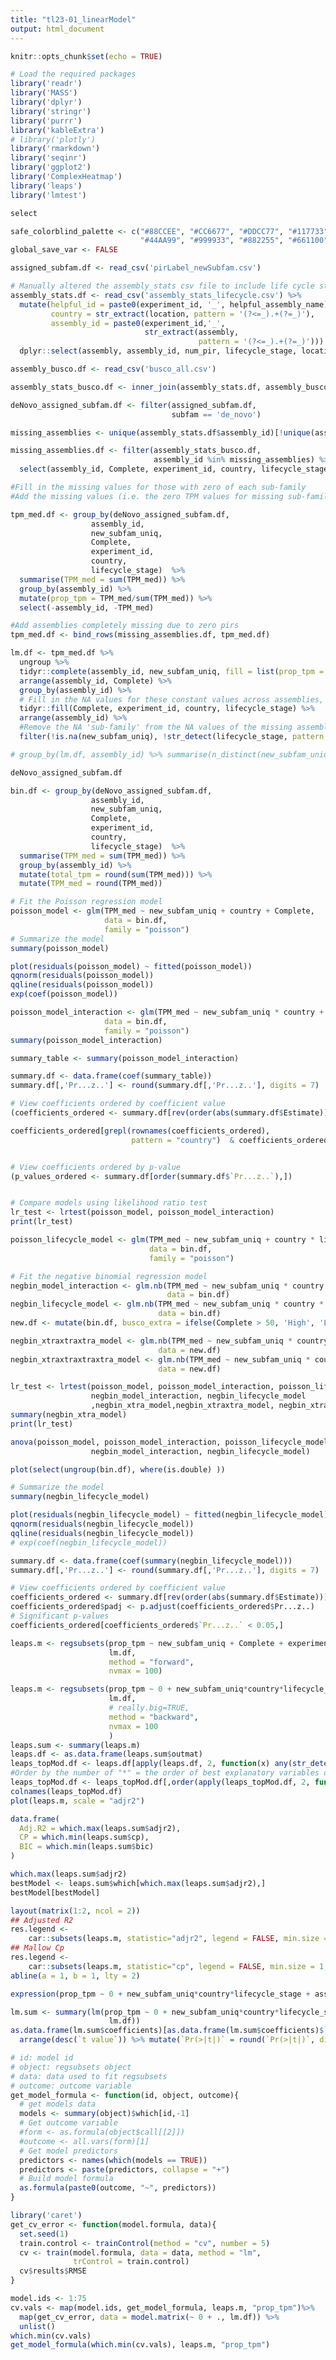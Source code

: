 ```yaml
---
title: "tl23-01_linearModel"
output: html_document
---
```


```r
knitr::opts_chunk$set(echo = TRUE)
```

```r
# Load the required packages
library('readr')
library('MASS')
library('dplyr')
library('stringr')
library('purrr')
library('kableExtra')
# library('plotly')
library('rmarkdown')
library('seqinr')
library('ggplot2')
library('ComplexHeatmap')
library('leaps')
library('lmtest')

select

safe_colorblind_palette <- c("#88CCEE", "#CC6677", "#DDCC77", "#117733", "#332288", "#AA4499", 
                             "#44AA99", "#999933", "#882255", "#661100", "#6699CC", "#888888")
global_save_var <- FALSE
```

```r
assigned_subfam.df <- read_csv('pirLabel_newSubfam.csv')

# Manually altered the assembly_stats csv file to include life cycle stages and experimental identifiers.
assembly_stats.df <- read_csv('assembly_stats_lifecycle.csv') %>%
  mutate(helpful_id = paste0(experiment_id, '_', helpful_assembly_name),
         country = str_extract(location, pattern = '(?<=_).+(?=_)'),
         assembly_id = paste0(experiment_id,'_',
                              str_extract(assembly,
                                          pattern = '(?<=_).+(?=_)'))) %>%
  dplyr::select(assembly, assembly_id, num_pir, lifecycle_stage, location, experiment_id, helpful_assembly_name, helpful_id, country)

assembly_busco.df <- read_csv('busco_all.csv')

assembly_stats_busco.df <- inner_join(assembly_stats.df, assembly_busco.df)
```

```r
deNovo_assigned_subfam.df <- filter(assigned_subfam.df, 
                                    subfam == 'de_novo')

missing_assemblies <- unique(assembly_stats.df$assembly_id)[!unique(assembly_stats.df$assembly_id) %in% unique(deNovo_assigned_subfam.df$assembly_id)]

missing_assemblies.df <- filter(assembly_stats_busco.df, 
                                assembly_id %in% missing_assemblies) %>% 
  select(assembly_id, Complete, experiment_id, country, lifecycle_stage)

#Fill in the missing values for those with zero of each sub-family
#Add the missing values (i.e. the zero TPM values for missing sub-families)

tpm_med.df <- group_by(deNovo_assigned_subfam.df, 
                  assembly_id, 
                  new_subfam_uniq,
                  Complete,
                  experiment_id,
                  country,
                  lifecycle_stage)  %>% 
  summarise(TPM_med = sum(TPM_med)) %>% 
  group_by(assembly_id) %>% 
  mutate(prop_tpm = TPM_med/sum(TPM_med)) %>% 
  select(-assembly_id, -TPM_med) 

#Add assemblies completely missing due to zero pirs
tpm_med.df <- bind_rows(missing_assemblies.df, tpm_med.df)

lm.df <- tpm_med.df %>% 
  ungroup %>% 
  tidyr::complete(assembly_id, new_subfam_uniq, fill = list(prop_tpm = 0)) %>% 
  arrange(assembly_id, Complete) %>% 
  group_by(assembly_id) %>% 
  # Fill in the NA values for these constant values across assemblies, arrange by Complete so that the filled-in values are used for fill.
  tidyr::fill(Complete, experiment_id, country, lifecycle_stage) %>% 
  arrange(assembly_id) %>% 
  #Remove the NA 'sub-family' from the NA values of the missing assemblies, and remove the liver/sporozoite/ook/ooc samples as these provide little extra information.
  filter(!is.na(new_subfam_uniq), !str_detect(lifecycle_stage, pattern = 'liver|mosquito_sporozoite|mosquito_oo'))

# group_by(lm.df, assembly_id) %>% summarise(n_distinct(new_subfam_uniq))
```

```r

deNovo_assigned_subfam.df

bin.df <- group_by(deNovo_assigned_subfam.df, 
                  assembly_id, 
                  new_subfam_uniq,
                  Complete,
                  experiment_id,
                  country,
                  lifecycle_stage)  %>% 
  summarise(TPM_med = sum(TPM_med)) %>% 
  group_by(assembly_id) %>% 
  mutate(total_tpm = round(sum(TPM_med))) %>% 
  mutate(TPM_med = round(TPM_med))

# Fit the Poisson regression model
poisson_model <- glm(TPM_med ~ new_subfam_uniq + country + Complete, 
                     data = bin.df, 
                     family = "poisson")
# Summarize the model
summary(poisson_model)

plot(residuals(poisson_model) ~ fitted(poisson_model))
qqnorm(residuals(poisson_model))
qqline(residuals(poisson_model))
exp(coef(poisson_model))

poisson_model_interaction <- glm(TPM_med ~ new_subfam_uniq * country + Complete, 
                     data = bin.df, 
                     family = "poisson")
summary(poisson_model_interaction)

summary_table <- summary(poisson_model_interaction)

summary.df <- data.frame(coef(summary_table))
summary.df[,'Pr...z..'] <- round(summary.df[,'Pr...z..'], digits = 7)

# View coefficients ordered by coefficient value
(coefficients_ordered <- summary.df[rev(order(abs(summary.df$Estimate))),])

coefficients_ordered[grepl(rownames(coefficients_ordered), 
                           pattern = "country")  & coefficients_ordered$`Pr...z..` < 0.05,]


# View coefficients ordered by p-value
(p_values_ordered <- summary.df[order(summary.df$`Pr...z..`),])


# Compare models using likelihood ratio test
lr_test <- lrtest(poisson_model, poisson_model_interaction)
print(lr_test)
```

```r

poisson_lifecycle_model <- glm(TPM_med ~ new_subfam_uniq + country * lifecycle_stage + Complete, 
                               data = bin.df, 
                               family = "poisson")

# Fit the negative binomial regression model
negbin_model_interaction <- glm.nb(TPM_med ~ new_subfam_uniq * country + Complete, 
                                   data = bin.df)
negbin_lifecycle_model <- glm.nb(TPM_med ~ new_subfam_uniq * country * lifecycle_stage + Complete, 
                                 data = bin.df)
new.df <- mutate(bin.df, busco_extra = ifelse(Complete > 50, 'High', 'Low'))

negbin_xtraxtraxtra_model <- glm.nb(TPM_med ~ new_subfam_uniq * country * lifecycle_stage + Complete * experiment_id + busco_extra, 
                                 data = new.df)
negbin_xtraxtraxtraxtra_model <- glm.nb(TPM_med ~ new_subfam_uniq * country * lifecycle_stage + Complete * experiment_id * busco_extra, 
                                 data = new.df)

lr_test <- lrtest(poisson_model, poisson_model_interaction, poisson_lifecycle_model,
                  negbin_model_interaction, negbin_lifecycle_model
                  ,negbin_xtra_model,negbin_xtraxtra_model, negbin_xtraxtraxtra_model,negbin_xtraxtraxtraxtra_model)
summary(negbin_xtra_model)
print(lr_test)

anova(poisson_model, poisson_model_interaction, poisson_lifecycle_model,
                  negbin_model_interaction, negbin_lifecycle_model)
```

```r
plot(select(ungroup(bin.df), where(is.double) ))
```


```r

# Summarize the model
summary(negbin_lifecycle_model)

plot(residuals(negbin_lifecycle_model) ~ fitted(negbin_lifecycle_model))
qqnorm(residuals(negbin_lifecycle_model))
qqline(residuals(negbin_lifecycle_model))
# exp(coef(negbin_lifecycle_model))

summary.df <- data.frame(coef(summary(negbin_lifecycle_model)))
summary.df[,'Pr...z..'] <- round(summary.df[,'Pr...z..'], digits = 7)

# View coefficients ordered by coefficient value
coefficients_ordered <- summary.df[rev(order(abs(summary.df$Estimate))),]
coefficients_ordered$padj <- p.adjust(coefficients_ordered$Pr...z..)
# Significant p-values
coefficients_ordered[coefficients_ordered$`Pr...z..` < 0.05,]
```

```r
leaps.m <- regsubsets(prop_tpm ~ new_subfam_uniq + Complete + experiment_id + country + lifecycle_stage,
                      lm.df, 
                      method = "forward", 
                      nvmax = 100)

leaps.m <- regsubsets(prop_tpm ~ 0 + new_subfam_uniq*country*lifecycle_stage*experiment_id + Complete,
                      lm.df, 
                      # really.big=TRUE,
                      method = "backward",
                      nvmax = 100
                      )
leaps.sum <- summary(leaps.m)
leaps.df <- as.data.frame(leaps.sum$outmat)
leaps_topMod.df <- leaps.df[apply(leaps.df, 2, function(x) any(str_detect(x, pattern = '\\*')))]
#Order by the number of "*" = the order of best explanatory variables of model
leaps_topMod.df <- leaps_topMod.df[,order(apply(leaps_topMod.df, 2, function(x) sum(str_count(x, pattern = '\\*'))), decreasing = TRUE)]
colnames(leaps_topMod.df)
plot(leaps.m, scale = "adjr2")

data.frame(
  Adj.R2 = which.max(leaps.sum$adjr2),
  CP = which.min(leaps.sum$cp),
  BIC = which.min(leaps.sum$bic)
)

which.max(leaps.sum$adjr2)
bestModel <- leaps.sum$which[which.max(leaps.sum$adjr2),]
bestModel[bestModel]

layout(matrix(1:2, ncol = 2))
## Adjusted R2
res.legend <-
    car::subsets(leaps.m, statistic="adjr2", legend = FALSE, min.size = 1, main = "Adjusted R^2")
## Mallow Cp
res.legend <-
    car::subsets(leaps.m, statistic="cp", legend = FALSE, min.size = 1, main = "Mallow Cp")
abline(a = 1, b = 1, lty = 2)

expression(prop_tpm ~ 0 + new_subfam_uniq*country*lifecycle_stage + assembly_id + experiment_id + Complete)

lm.sum <- summary(lm(prop_tpm ~ 0 + new_subfam_uniq*country*lifecycle_stage + experiment_id + Complete,
                      lm.df))
as.data.frame(lm.sum$coefficients)[as.data.frame(lm.sum$coefficients)$`Pr(>|t|)` < 0.05,] %>% 
  arrange(desc(`t value`)) %>% mutate(`Pr(>|t|)` = round(`Pr(>|t|)`, digits = 15))

```

```r

# id: model id
# object: regsubsets object
# data: data used to fit regsubsets
# outcome: outcome variable
get_model_formula <- function(id, object, outcome){
  # get models data
  models <- summary(object)$which[id,-1]
  # Get outcome variable
  #form <- as.formula(object$call[[2]])
  #outcome <- all.vars(form)[1]
  # Get model predictors
  predictors <- names(which(models == TRUE))
  predictors <- paste(predictors, collapse = "+")
  # Build model formula
  as.formula(paste0(outcome, "~", predictors))
}

library('caret')
get_cv_error <- function(model.formula, data){
  set.seed(1)
  train.control <- trainControl(method = "cv", number = 5)
  cv <- train(model.formula, data = data, method = "lm",
              trControl = train.control)
  cv$results$RMSE
}

model.ids <- 1:75
cv.vals <- map(model.ids, get_model_formula, leaps.m, "prop_tpm")%>%
  map(get_cv_error, data = model.matrix(~ 0 + ., lm.df)) %>%
  unlist()
which.min(cv.vals)
get_model_formula(which.min(cv.vals), leaps.m, "prop_tpm")

```

